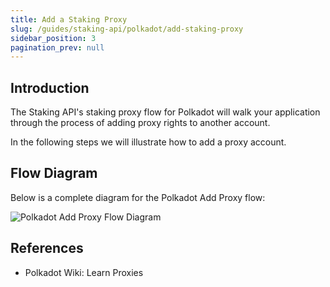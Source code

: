 ```yaml
---
title: Add a Staking Proxy
slug: /guides/staking-api/polkadot/add-staking-proxy
sidebar_position: 3
pagination_prev: null
---
```



## Introduction

The Staking API's staking proxy flow for Polkadot will walk your application through the process of adding proxy rights to another account.

In the following steps we will illustrate how to add a proxy account.

## Flow Diagram

Below is a complete diagram for the Polkadot Add Proxy flow:

<img
  src={img1}
  alt="Polkadot Add Proxy Flow Diagram"
  className="inline-image"
/>

## References

- <Link to="https://wiki.polkadot.network/docs/learn-proxies">
    Polkadot Wiki: Learn Proxies
  </Link>
